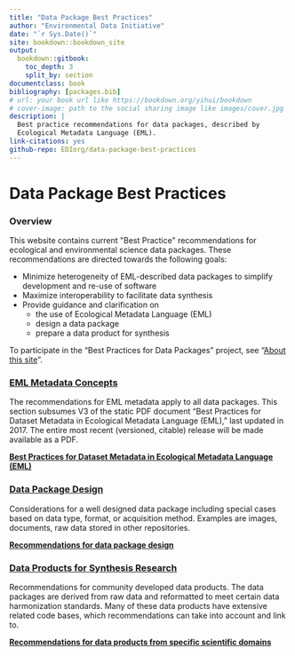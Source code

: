 ```yaml
--- 
title: "Data Package Best Practices"
author: "Environmental Data Initiative"
date: "`r Sys.Date()`"
site: bookdown::bookdown_site
output:
  bookdown::gitbook:
    toc_depth: 3
    split_by: section
documentclass: book
bibliography: [packages.bib]
# url: your book url like https://bookdown.org/yihui/bookdown
# cover-image: path to the social sharing image like images/cover.jpg
description: |
  Best practice recommendations for data packages, described by
  Ecological Metadata Language (EML).
link-citations: yes
github-repo: EDIorg/data-package-best-practices
---
```

# Data Package Best Practices {.unlisted .unnumbered}

### Overview 
This website contains current \"Best Practice\" recommendations for ecological and environmental science data packages. These recommendations are directed towards the following goals:

- Minimize heterogeneity of EML-described data packages to simplify development and re-use of software
- Maximize interoperability to facilitate data synthesis
- Provide guidance and clarification on
  - the use of Ecological Metadata Language (EML)
  - design a data package
  - prepare a data product for synthesis

To participate in the "Best Practices for Data Packages" project, see "[About this site](about/about-this-website.html)".


### [EML Metadata Concepts](EMLmetadata/index.html)
The recommendations for EML metadata apply to all data packages. This section subsumes V3 of the static PDF document "Best Practices for Dataset Metadata in Ecological Metadata Language (EML)," last updated in 2017. The entire most recent (versioned, citable) release will be made available as a PDF. 


 **[Best Practices for Dataset Metadata in Ecological Metadata Language (EML)](EMLmetadata/index.html)**
  
  
### [Data Package Design](datapackage-design/index.html)
Considerations for a well designed data package including special cases based on data type, format, or acquisition method. Examples are images, documents, raw data stored in other repositories. 


**[Recommendations for data package design](datapackage-design/index.html)**


### [Data Products for Synthesis Research](scientific_domain/index.html)
Recommendations for community developed data products. The data packages are derived from raw data and reformatted to meet certain data harmonization standards. Many of these data products have extensive related code bases, which recommendations can take into account and link to. 


**[Recommendations for data products from specific scientific domains](scientific_domain/index.html)**